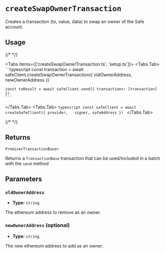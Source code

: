 
# `createSwapOwnerTransaction`

Creates a transaction (to, value, data) to swap an owner of the Safe account.

## Usage

{/* <!-- vale off --> */}

<Tabs items={['createSwapOwnerTransaction.ts', 'setup.ts']}>
  <Tabs.Tab>
    ```typescript
    const transaction = await safeClient.createSwapOwnerTransaction({
      oldOwnerAddress,
      newOwnerAddress
    })

    const txResult = await safeClient.send({ transactions: [transaction] })
    ```
  </Tabs.Tab>
  <Tabs.Tab>
    ```typescript
      const safeClient = await createSafeClient({
        provider,  
        signer,
        safeAddress
      })
    ```
  </Tabs.Tab>
</Tabs>

{/* <!-- vale on --> */}

## Returns

`Promise<TransactionBase>`

Returns a `TransactionBase` transaction that can be used/included in a batch with the `send` method

## Parameters

### `oldOwnerAddress`

- **Type:** `string`

The ethereum address to remove as an owner.

### `newOwnerAddress` (optional)

- **Type:** `string`

The new ethereum address to add as an owner.


